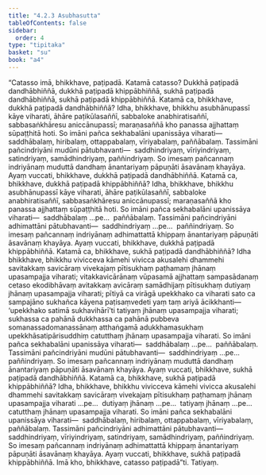 ```yaml
---
title: "4.2.3 Asubhasutta"
tableOfContents: false
sidebar:
  order: 4
type: "tipitaka"
basket: "su"
book: "a4"
---
```



<DynamicBreadcrumb />

<Division number="163" book="a4">

<Paragraph number="963" book="a4">
“Catasso imā, bhikkhave, paṭipadā. Katamā catasso? Dukkhā paṭipadā dandhābhiññā, dukkhā paṭipadā khippābhiññā, sukhā paṭipadā dandhābhiññā, sukhā paṭipadā khippābhiññā.
</Paragraph>

<Paragraph number="964" book="a4">
Katamā ca, bhikkhave, dukkhā paṭipadā dandhābhiññā? Idha, bhikkhave, bhikkhu asubhānupassī kāye viharati, āhāre paṭikūlasaññī, sabbaloke anabhiratisaññī, sabbasaṅkhāresu aniccānupassī; maraṇasaññā kho panassa ajjhattaṃ sūpaṭṭhitā hoti. So imāni pañca sekhabalāni upanissāya viharati—  saddhābalaṃ, hiribalaṃ, ottappabalaṃ, vīriyabalaṃ, paññābalaṃ. Tassimāni pañcindriyāni mudūni pātubhavanti—  saddhindriyaṃ, vīriyindriyaṃ, satindriyaṃ, samādhindriyaṃ, paññindriyaṃ. So imesaṃ pañcannaṃ indriyānaṃ muduttā dandhaṃ ānantariyaṃ pāpuṇāti āsavānaṃ khayāya. Ayaṃ vuccati, bhikkhave, dukkhā paṭipadā dandhābhiññā.
</Paragraph>

<Paragraph number="965" book="a4">
Katamā ca, bhikkhave, dukkhā paṭipadā khippābhiññā? Idha, bhikkhave, bhikkhu asubhānupassī kāye viharati, āhāre paṭikūlasaññī, sabbaloke anabhiratisaññī, sabbasaṅkhāresu aniccānupassī; maraṇasaññā kho panassa ajjhattaṃ sūpaṭṭhitā hoti. So imāni pañca sekhabalāni upanissāya viharati—  saddhābalaṃ …pe…  paññābalaṃ. Tassimāni pañcindriyāni adhimattāni pātubhavanti—  saddhindriyaṃ …pe…  paññindriyaṃ. So imesaṃ pañcannaṃ indriyānaṃ adhimattattā khippaṃ ānantariyaṃ pāpuṇāti āsavānaṃ khayāya. Ayaṃ vuccati, bhikkhave, dukkhā paṭipadā khippābhiññā.
</Paragraph>

<Paragraph number="966" book="a4">
Katamā ca, bhikkhave, sukhā paṭipadā dandhābhiññā? Idha bhikkhave, bhikkhu vivicceva kāmehi vivicca akusalehi dhammehi savitakkaṃ savicāraṃ vivekajaṃ pītisukhaṃ paṭhamaṃ jhānaṃ upasampajja viharati; vitakkavicārānaṃ vūpasamā ajjhattaṃ sampasādanaṃ cetaso ekodibhāvaṃ avitakkaṃ avicāraṃ samādhijaṃ pītisukhaṃ dutiyaṃ jhānaṃ upasampajja viharati; pītiyā ca virāgā upekkhako ca viharati sato ca sampajāno sukhañca kāyena paṭisaṃvedeti yaṃ taṃ ariyā ācikkhanti—  ‘upekkhako satimā sukhavihārī’ti tatiyaṃ jhānaṃ upasampajja viharati; sukhassa ca pahānā dukkhassa ca pahānā pubbeva somanassadomanassānaṃ atthaṅgamā adukkhamasukhaṃ upekkhāsatipārisuddhiṃ catutthaṃ jhānaṃ upasampajja viharati. So imāni pañca sekhabalāni upanissāya viharati—  saddhābalaṃ …pe…  paññābalaṃ. Tassimāni pañcindriyāni mudūni pātubhavanti—  saddhindriyaṃ …pe…  paññindriyaṃ. So imesaṃ pañcannaṃ indriyānaṃ muduttā dandhaṃ ānantariyaṃ pāpuṇāti āsavānaṃ khayāya. Ayaṃ vuccati, bhikkhave, sukhā paṭipadā dandhābhiññā.
</Paragraph>

<Paragraph number="967" book="a4">
Katamā ca, bhikkhave, sukhā paṭipadā khippābhiññā? Idha, bhikkhave, bhikkhu vivicceva kāmehi vivicca akusalehi dhammehi savitakkaṃ savicāraṃ vivekajaṃ pītisukhaṃ paṭhamaṃ jhānaṃ upasampajja viharati …pe…  dutiyaṃ jhānaṃ …pe…  tatiyaṃ jhānaṃ …pe…  catutthaṃ jhānaṃ upasampajja viharati. So imāni pañca sekhabalāni upanissāya viharati—  saddhābalaṃ, hiribalaṃ, ottappabalaṃ, vīriyabalaṃ, paññābalaṃ. Tassimāni pañcindriyāni adhimattāni pātubhavanti—  saddhindriyaṃ, vīriyindriyaṃ, satindriyaṃ, samādhindriyaṃ, paññindriyaṃ. So imesaṃ pañcannaṃ indriyānaṃ adhimattattā khippaṃ ānantariyaṃ pāpuṇāti āsavānaṃ khayāya. Ayaṃ vuccati, bhikkhave, sukhā paṭipadā khippābhiññā. Imā kho, bhikkhave, catasso paṭipadā”ti.

</Paragraph>
</Division>

<Paragraph number="968" type="center" book="a4">
Tatiyaṃ.
</Paragraph>